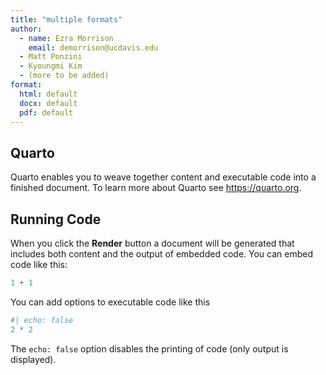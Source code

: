 ```yaml
---
title: "multiple formats"
author: 
  - name: Ezra Morrison
    email: demorrison@ucdavis.edu
  - Matt Ponzini
  - Kyoungmi Kim
  - (more to be added)
format: 
  html: default
  docx: default
  pdf: default
---
```


## Quarto

Quarto enables you to weave together content and executable code into a finished document. To learn more about Quarto see <https://quarto.org>.

## Running Code

When you click the **Render** button a document will be generated that includes both content and the output of embedded code. You can embed code like this:

```r
1 + 1
```

You can add options to executable code like this

```r
#| echo: false
2 * 2
```

The `echo: false` option disables the printing of code (only output is displayed).
